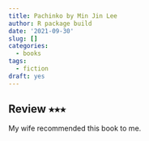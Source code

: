 ```yaml
---
title: Pachinko by Min Jin Lee
author: R package build
date: '2021-09-30'
slug: []
categories:
  - books
tags:
  - fiction
draft: yes
---
```


## Review &#11089;&#11089;&#11089;

My wife recommended this book to me.